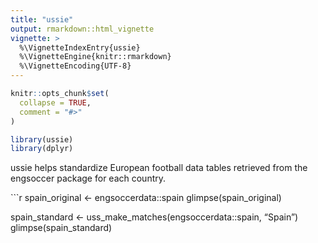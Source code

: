 ```yaml
---
title: "ussie"
output: rmarkdown::html_vignette
vignette: >
  %\VignetteIndexEntry{ussie}
  %\VignetteEngine{knitr::rmarkdown}
  %\VignetteEncoding{UTF-8}
---
```


```r
knitr::opts_chunk$set(
  collapse = TRUE,
  comment = "#>"
)
```

```r
library(ussie)
library(dplyr)
```

ussie helps standardize European football data tables retrieved from the engsoccer package for each country.

```r
spain_original <- engsoccerdata::spain
glimpse(spain_original)

spain_standard <- uss_make_matches(engsoccerdata::spain, "Spain")
glimpse(spain_standard)
